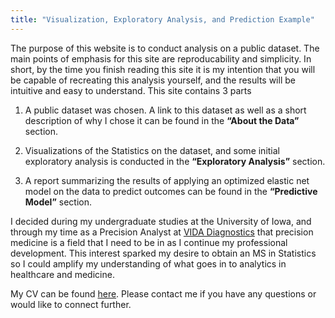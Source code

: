 ```yaml
---
title: "Visualization, Exploratory Analysis, and Prediction Example"
---
```


The purpose of this website is to conduct analysis on a public dataset. The main points of emphasis for this site are reproducability and simplicity. In short, by the time you finish reading this site it is my intention that you will be capable of recreating this analysis yourself, and the results will be intuitive and easy to understand. This site contains 3 parts

1) A public dataset was chosen. A link to this dataset as well as a short description of why I chose it can be found in the **"About the Data"** section.

2) Visualizations of the Statistics on the dataset, and some initial exploratory analysis is conducted in the **"Exploratory Analysis"** section.

3) A report summarizing the results of applying an optimized elastic net model on the data to predict outcomes can be found in the **"Predictive Model"** section.

I decided during my undergraduate studies at the University of Iowa, and through my time as a Precision Analyst at [VIDA Diagnostics](https://vidadiagnostics.com/) that precision medicine is a field that I need to be in as I continue my professional development. This interest sparked my desire to obtain an MS in Statistics so I could amplify my understanding of what goes in to analytics in healthcare and medicine.

My CV can be found [here](files/JamesGMoore_Resume2018.pdf). Please contact me if you have any questions or would like to connect further.